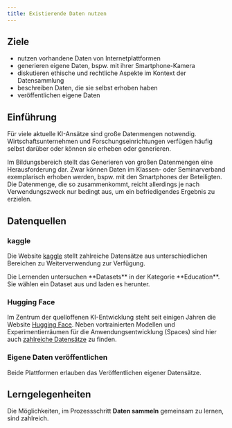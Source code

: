 ```yaml
---
title: Existierende Daten nutzen
---
```



## Ziele

<Aside type="note" title='Die Lernenden'>

- nutzen vorhandene Daten von Internetplattformen
- generieren eigene Daten, bspw. mit ihrer Smartphone-Kamera
- diskutieren ethische und rechtliche Aspekte im Kontext der Datensammlung
- beschreiben Daten, die sie selbst erhoben haben
- veröffentlichen eigene Daten
</Aside>

## Einführung

Für viele aktuelle KI-Ansätze sind große Datenmengen notwendig. Wirtschaftsunternehmen und Forschungseinrichtungen verfügen häufig selbst darüber oder können sie erheben oder generieren. 

Im Bildungsbereich stellt das Generieren von großen Datenmengen eine Herausforderung dar. Zwar können Daten im Klassen- oder Seminarverband exemplarisch erhoben werden, bspw. mit den Smartphones der Beteiligten. Die Datenmenge, die so zusammenkommt, reicht allerdings je nach Verwendungszweck nur bedingt aus, um ein befriedigendes Ergebnis zu erzielen.

## Datenquellen

### kaggle

Die Website [kaggle](https://www.kaggle.com/) stellt zahlreiche Datensätze aus unterschiedlichen Bereichen zu Weiterverwendung zur Verfügung.

<Aside type='tip' title='Anregung'>
Die Lernenden untersuchen **Datasets** in der Kategorie **Education**. Sie wählen ein Dataset aus und laden es herunter.
</Aside>

### Hugging Face

Im Zentrum der quelloffenen KI-Entwicklung steht seit einigen Jahren die Website [Hugging Face](https://huggingface.co/). Neben vortrainierten Modellen und Experimentierräumen für die Anwendungsentwicklung (Spaces) sind hier auch [zahlreiche Datensätze](https://huggingface.co/datasets) zu finden.

### Eigene Daten veröffentlichen

Beide Plattformen erlauben das Veröffentlichen eigener Datensätze.

## Lerngelegenheiten

Die Möglichkeiten, im Prozessschritt **Daten sammeln** gemeinsam zu lernen, sind zahlreich.
